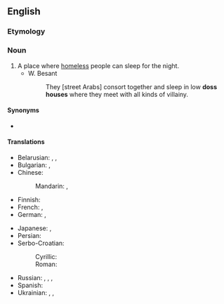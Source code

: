 {{also|dosshouse}}
==English==

===Etymology===
{{compound|en|doss|house}}

===Noun===
{{en-noun}}

# A place where [[homeless]] people can sleep for the night.
#* W. Besant
#*: They [street Arabs] consort together and sleep in low '''doss houses''' where they meet with all kinds of villainy.

====Synonyms====
* {{l|en|flophouse}}

====Translations====
{{trans-top|sleeping-place for the homeless}}
* Belarusian: {{t|be|прыту́лак|m}}, {{t|be|начле́жка|f}}, {{t|be|прыю́т|m}}
* Bulgarian: {{t|bg|нощен приют|m|sc=Cyrl}}, {{t+|bg|прию́т|m}}
* Chinese:
*: Mandarin: {{t|cmn|[[廉價]][[之]][[旅館]]|sc=Hani}}, {{t|cmn|[[廉价]][[之]][[旅馆]]|tr=liánjià zhī lǚguǎn|sc=Hani}}
* Finnish: {{t+|fi|yömaja}}
* French: {{t|fr|asile de nuit|m}}, {{t+|fr|asile|m}}
* German: {{t+|de|Absteige|f}}, {{t+|de|Penne|f}}
{{trans-mid}}
* Japanese: {{t|ja|どや|tr=doya|sc=Jpan}}, {{t|ja|安宿|tr=やすやど, yasuyado|sc=Jpan}}
* Persian: {{t|fa|شبخانه|tr=šab-xâne|sc=fa-Arab}}
* Serbo-Croatian:
*: Cyrillic: {{t|sh|преноћиште|n}}
*: Roman: {{t+|sh|prenoćište|n}}
* Russian: {{t+|ru|ночле́жка|f}}, {{t|ru|[[ночле́жный]] [[дом]]|m}}, {{t+|ru|прию́т|m}}, {{t|ru|[[ночно́й]] [[прию́т]]|m}}
* Spanish: {{t+|es|albergue|m}}
* Ukrainian: {{t+|uk|приту́лок|m}}, {{t+|uk|нічлі́жка|f}}, {{t+|uk|прию́т|m}}
{{trans-bottom}}
